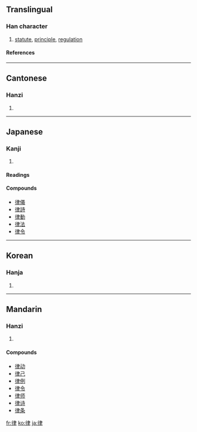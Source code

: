 {{see|律}}

==Translingual==
===Han character===
{{Han char|rn=60|rad=彳|as=06|sn=9|four=2520<sub>7</sub>|canj=竹人中手 (HOLQ)}}
# [[statute]], [[principle]], [[regulation]]
====References====
{{Han ref|kx=0366.170|dkj=10097|dj=0687.110|hdz=20821.010|uh=5F8B|ud=24459|bh=ABDF|bd=43999}}
----
==Cantonese==
===Hanzi===
{{yue-hanzi|jyut=|y=leut6}}
# {{defn|Cantonese}}
----
==Japanese==
===Kanji===
{{ja-kanji|grade=6|rs=彳06}}
# {{defn|Japanese}} 
====Readings====
{{ja-readings|on=[[りつ]] (ritsu), [[りち]] (richi)|kun=[[のり]] (nori)}}

====Compounds====
*[[律儀]]
*[[律詩]]
*[[律動]]
*[[律法]]
*[[律令]]
----
==Korean==
===Hanja===
{{ko-hanja|hangeul=률>율|eumhun=|rv=ryul>yul|mr=ryul>yul|y=lyul>yul}}
# {{defn|Korean}}
----
==Mandarin==
===Hanzi===
{{cmn-hanzi|pin=[[lái]] ([[lai2]]), [[lài]] ([[lai4]]), [[lǜ]] ([[lü4]])|wg=lai<sup>2</sup>, lai<sup>4</sup>, lü<sup>4</sup>}}
# {{defn|Mandarin}}

====Compounds====
*[[律动]]
*[[律己]]
*[[律例]]
*[[律令]]
*[[律师]]
*[[律诗]]
*[[律条]]

[[fr:律]]
[[ko:律]]
[[ja:律]]